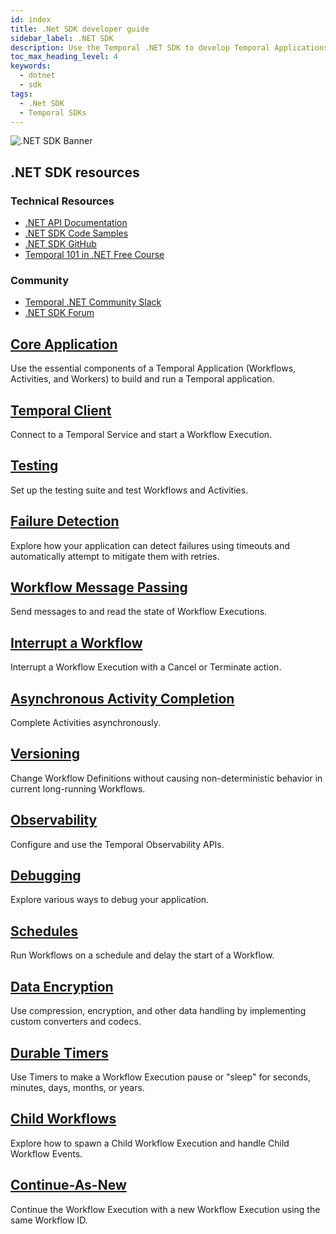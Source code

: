 ```yaml
---
id: index
title: .Net SDK developer guide
sidebar_label: .NET SDK
description: Use the Temporal .NET SDK to develop Temporal Applications, connect to the Temporal Service, test Workflows and Activities, handle failures, send messages, and more.
toc_max_heading_level: 4
keywords:
  - dotnet
  - sdk
tags:
  - .Net SDK
  - Temporal SDKs
---
```


<!-- .NET SDK feature guidance landing page-->

![.NET SDK Banner](/img/assets/banner-dotnet-temporal.png)

<div className="resources-card">
  <h2>.NET SDK resources</h2>
  <div className="resources-content">
    <div className="resources-section">
      <h3>Technical Resources</h3>
      <ul>
        <li><a href="https://dotnet.temporal.io/api/">.NET API Documentation</a></li>
        <li><a href="https://github.com/temporalio/samples-dotnet">.NET SDK Code Samples</a></li>
        <li><a href="https://github.com/temporalio/sdk-dotnet">.NET SDK GitHub</a></li>
        <li><a href="https://learn.temporal.io/courses/temporal_101/dotnet">Temporal 101 in .NET Free Course</a></li>
      </ul>
    </div>
    <div className="resources-section">
      <h3>Community</h3>
      <ul>
        <li><a href="https://temporalio.slack.com/archives/C012SHMPDDZ">Temporal .NET Community Slack</a></li>
        <li><a href="https://community.temporal.io/tag/dotnet-sdk">.NET SDK Forum</a></li>
      </ul>
    </div>

</div>
</div>

<div className="feature-grid">
  <div className="feature-card">
    <h2><a href="/develop/dotnet/core-application">Core Application</a></h2>
    <p>Use the essential components of a Temporal Application (Workflows, Activities, and Workers) to build and run a Temporal application.</p>
  </div>

<div className="feature-card">
    <h2><a href="/develop/dotnet/temporal-client">Temporal Client</a></h2>
    <p>Connect to a Temporal Service and start a Workflow Execution.</p>
</div>

<div className="feature-card">
    <h2><a href="/develop/dotnet/testing-suite">Testing</a></h2>
    <p>Set up the testing suite and test Workflows and Activities.</p>
</div>

<div className="feature-card">
    <h2><a href="/develop/dotnet/failure-detection">Failure Detection</a></h2>
    <p>Explore how your application can detect failures using timeouts and automatically attempt to mitigate them with retries.</p>
</div>

<div className="feature-card">
    <h2><a href="/develop/go/message-passing">Workflow Message Passing</a></h2>
    <p>Send messages to and read the state of Workflow Executions.</p>
</div>

<div className="feature-card">
    <h2><a href="/develop/dotnet/cancellation">Interrupt a Workflow</a></h2>
    <p>Interrupt a Workflow Execution with a Cancel or Terminate action.</p>
</div>

<div className="feature-card">
    <h2><a href="/develop/dotnet/asynchronous-activity">Asynchronous Activity Completion</a></h2>
    <p>Complete Activities asynchronously.</p>
</div>

<div className="feature-card">
    <h2><a href="/develop/dotnet/versioning">Versioning</a></h2>
    <p>Change Workflow Definitions without causing non-deterministic behavior in current long-running Workflows.</p>
</div>

<div className="feature-card">
    <h2><a href="/develop/dotnet/observability">Observability</a></h2>
    <p>Configure and use the Temporal Observability APIs.</p>
</div>

<div className="feature-card">
    <h2><a href="/develop/dotnet/debugging">Debugging</a></h2>
    <p>Explore various ways to debug your application.</p>
</div>

<div className="feature-card">
    <h2><a href="/develop/dotnet/schedules">Schedules</a></h2>
    <p>Run Workflows on a schedule and delay the start of a Workflow.</p>
</div>

<div className="feature-card">
    <h2><a href="/develop/dotnet/converters-and-encryption">Data Encryption</a></h2>
    <p>Use compression, encryption, and other data handling by implementing custom converters and codecs.</p>
</div>

<div className="feature-card">
    <h2><a href="/develop/go/timers">Durable Timers</a></h2>
    <p>Use Timers to make a Workflow Execution pause or "sleep" for seconds, minutes, days, months, or years.</p>
</div>

<div className="feature-card">
    <h2><a href="/develop/dotnet/child-workflows">Child Workflows</a></h2>
    <p>Explore how to spawn a Child Workflow Execution and handle Child Workflow Events.</p>
</div>

<div className="feature-card">
    <h2><a href="/develop/dotnet/continue-as-new">Continue-As-New</a></h2>
    <p>Continue the Workflow Execution with a new Workflow Execution using the same Workflow ID.</p>
</div>
</div>

<style>
{`
  .resources-card {
    background: var(--ifm-color-emphasis-100);
    border: 1px solid var(--ifm-color-emphasis-300);
    border-radius: 0;
    padding: 1.5rem;
    margin: 2rem 0;
    box-shadow: 0 1px 2px rgba(0, 0, 0, 0.05);
  }

  .resources-card h2 {
    margin-top: 0;
    color: var(--ifm-color-emphasis-800);
  }

  .resources-content {
    display: flex;
    gap: 2rem;
  }

  .resources-section {
    flex: 1;
  }

  .resources-section h3 {
    color: var(--ifm-color-emphasis-700);
    font-size: 1.1rem;
    margin-bottom: 1rem;
  }

  .resources-section ul {
    list-style: none;
    padding: 0;
    margin: 0;
  }

  .resources-section li {
    margin-bottom: 0.5rem;
  }

  .feature-grid {
    display: grid;
    grid-template-columns: repeat(auto-fill, minmax(300px, 1fr));
    gap: 1.5rem;
    margin: 2rem 0;
  }

  .feature-card {
    background: var(--ifm-color-emphasis-0);
    border: 1px solid var(--ifm-color-emphasis-300);
    border-radius: 0;
    padding: 1.5rem;
    transition: all 0.5s cubic-bezier(0.4, 0, 0.2, 1);
    box-shadow: 0 1px 2px rgba(0, 0, 0, 0.05);
  }

  .feature-card:hover {
    border-color: var(--ifm-color-primary);
    box-shadow: 0 3px 10px rgba(0, 0, 0, 0.08);
    transform: translateY(-2px);
  }

  [data-theme='dark'] .feature-card {
    border-color: var(--ifm-color-emphasis-200);
    box-shadow: 0 1px 2px rgba(0, 0, 0, 0.1);
  }

  [data-theme='dark'] .feature-card:hover {
    box-shadow: 0 3px 10px rgba(0, 0, 0, 0.2);
  }

  .feature-card h2 {
    font-size: 1.25rem;
    margin-top: 0;
    margin-bottom: 1rem;
    color: var(--ifm-color-emphasis-900);
  }

  .feature-card h2 a {
    color: inherit;
    text-decoration: none;
    transition: color 0.5s cubic-bezier(0.4, 0, 0.2, 1);
  }

  .feature-card h2 a:hover {
    color: var(--ifm-color-primary);
  }

  .feature-card p {
    color: var(--ifm-color-emphasis-700);
    font-size: 0.95rem;
    margin-bottom: 1rem;
    line-height: 1.5;
  }

  .feature-card ul {
    list-style: none;
    padding: 0;
    margin: 0;
  }

  .feature-card li {
    margin-bottom: 0.5rem;
  }

  .feature-card li a {
    color: var(--ifm-color-emphasis-800);
    text-decoration: none;
    font-size: 0.9rem;
    display: inline-block;
    position: relative;
    transition: color 0.5s cubic-bezier(0.4, 0, 0.2, 1);
  }

  .feature-card li a:hover {
    color: var(--ifm-color-primary);
  }

  .feature-card li a::after {
    content: '';
    position: absolute;
    width: 100%;
    height: 1px;
    bottom: -1px;
    left: 0;
    background-color: var(--ifm-color-primary);
    transform: scaleX(0);
    transform-origin: bottom right;
    transition: transform 0.6s cubic-bezier(0.4, 0, 0.2, 1);
  }

  .feature-card li a:hover::after {
    transform: scaleX(1);
    transform-origin: bottom left;
  }

  @media (max-width: 768px) {
    .resources-content {
      flex-direction: column;
      gap: 1rem;
    }

    .feature-grid {
      grid-template-columns: 1fr;
    }
  }

  [data-theme='dark'] .resources-card {
    border-color: var(--ifm-color-emphasis-200);
    box-shadow: 0 1px 2px rgba(0, 0, 0, 0.1);
  }
`}
</style>
